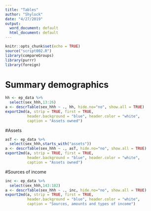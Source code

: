 ```yaml
---
title: "Tables"
author: "Shylock"
date: "4/27/2019"
output:
  word_document: default
  html_document: default
---
```



```r
knitr::opts_chunk$set(echo = TRUE)
source("script002.R")
library(compareGroups)
library(purrr)
library(foreign)
```

# Summary demographics

```r
hh <- ep_data %>% 
  select(sex_hhh,13:26)
a <- descrTable(sex_hhh ~ ., hh, hide.no="no", show.all = TRUE)
export2md(a, strip = TRUE, first = TRUE, 
          header.background = "blue", header.color = "white", 
          caption = "Assets owned")
```




#Assets 

```r
asT <- ep_data %>% 
  select(sex_hhh,starts_with("assets"))
a <- descrTable(sex_hhh ~ ., asT, hide.no="no", show.all = TRUE)
export2md(a, strip = TRUE, first = TRUE, 
          header.background = "blue", header.color = "white", 
          caption = "Assets owned")
```


#Sources of income

```r
inc <- ep_data %>% 
  select(sex_hhh,143:182)
a <- descrTable(sex_hhh ~ ., inc, hide.no="no", show.all = TRUE)
export2md(a, strip = TRUE, first = TRUE, 
          header.background = "blue", header.color = "white", 
          caption = "Sources, amounts and types of income")
```

